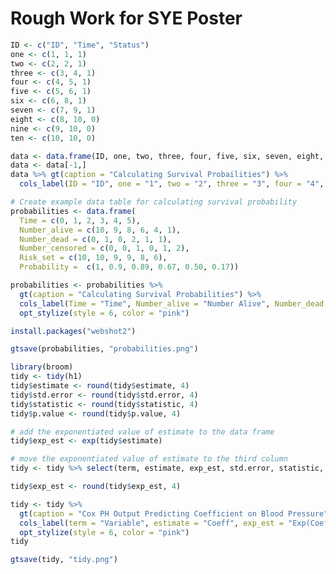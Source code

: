 # Rough Work for SYE Poster


```r
ID <- c("ID", "Time", "Status")
one <- c(1, 1, 1)
two <- c(2, 2, 1)
three <- c(3, 4, 1)
four <- c(4, 5, 1)
five <- c(5, 6, 1)
six <- c(6, 8, 1)
seven <- c(7, 9, 1)
eight <- c(8, 10, 0)
nine <- c(9, 10, 0)
ten <- c(10, 10, 0)

data <- data.frame(ID, one, two, three, four, five, six, seven, eight, nine, ten)
data <- data[-1,]
data %>% gt(caption = "Calculating Survival Probailities") %>%
  cols_label(ID = "ID", one = "1", two = "2", three = "3", four = "4", five = "5", six = "6", seven = "7", eight = "8", nine = "9", ten = "10")
```

```r
# Create example data table for calculating survival probability
probabilities <- data.frame(
  Time = c(0, 1, 2, 3, 4, 5),
  Number_alive = c(10, 9, 8, 6, 4, 1),
  Number_dead = c(0, 1, 0, 2, 1, 1),
  Number_censored = c(0, 0, 1, 0, 1, 2), 
  Risk_set = c(10, 10, 9, 9, 8, 6), 
  Probability =  c(1, 0.9, 0.89, 0.67, 0.50, 0.17))
```


```r
probabilities <- probabilities %>% 
  gt(caption = "Calculating Survival Probabilities") %>% 
  cols_label(Time = "Time", Number_alive = "Number Alive", Number_dead = "Number Dead", Number_censored = "Number Censored", Risk_set = "Risk Set", Probability = "Probability") %>% 
  opt_stylize(style = 6, color = "pink")
```

```r
install.packages("webshot2")
```


```r
gtsave(probabilities, "probabilities.png")
```

```r
library(broom)
tidy <- tidy(h1)
tidy$estimate <- round(tidy$estimate, 4)
tidy$std.error <- round(tidy$std.error, 4)
tidy$statistic <- round(tidy$statistic, 4)
tidy$p.value <- round(tidy$p.value, 4)

# add the exponentiated value of estimate to the data frame
tidy$exp_est <- exp(tidy$estimate)

# move the exponentiated value of estimate to the third column
tidy <- tidy %>% select(term, estimate, exp_est, std.error, statistic, p.value)

tidy$exp_est <- round(tidy$exp_est, 4)
```

```r
tidy <- tidy %>% 
  gt(caption = "Cox PH Output Predicting Coefficient on Blood Pressure") %>% 
  cols_label(term = "Variable", estimate = "Coeff", exp_est = "Exp(Coeff)", std.error = "Standard Error", statistic = "Z-Value", p.value = "P-Value") %>% 
  opt_stylize(style = 6, color = "pink")
tidy
```


```r
gtsave(tidy, "tidy.png")
```




